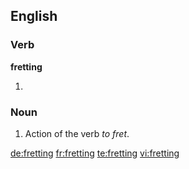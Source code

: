 ==English==

===Verb===
'''fretting'''

# {{present participle of|fret}}

===Noun===
{{en-noun}}

# Action of the verb ''to fret''.

[[de:fretting]]
[[fr:fretting]]
[[te:fretting]]
[[vi:fretting]]